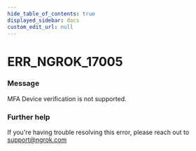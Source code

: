 ```yaml
---
hide_table_of_contents: true
displayed_sidebar: docs
custom_edit_url: null
---
```



# ERR_NGROK_17005

### Message

MFA Device verification is not supported.

### Further help

If you're having trouble resolving this error, please reach out to [support@ngrok.com](mailto:support@ngrok.com?subject=Help%20with%20ERR_NGROK_17005)

<ErrorDetails error="err_ngrok_17005" />
